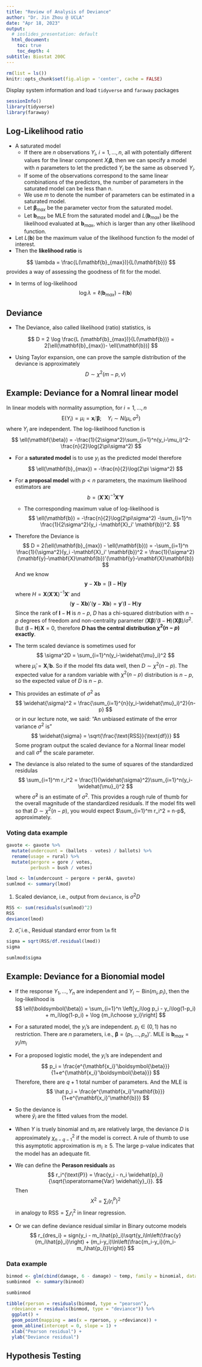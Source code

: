 ```yaml
---
title: "Review of Analysis of Deviance"
author: "Dr. Jin Zhou @ UCLA"
date: "Apr 18, 2023"
output:
  # ioslides_presentation: default
  html_document:
    toc: true
    toc_depth: 4  
subtitle: Biostat 200C
---
```


```r
rm(list = ls())
knitr::opts_chunk$set(fig.align = 'center', cache = FALSE)
```

Display system information and load `tidyverse` and `faraway` packages
```r
sessionInfo()
library(tidyverse)
library(faraway)
```
## Log-Likelihood ratio 
- A saturated model
   + If there are $n$ observations $Y_i$, $i=1,\ldots, n$, all with potentially different values for the linear component $X_i\mathbf{\beta}$, then we can specify a model with $n$ parameters to let the predicted $Y_i$ be the same as observed $Y_i$. 
   + If some of the observations correspond to the same linear combinations of the predictors, the number of parameters in the saturated model can be less than $n$. 
   + We use $m$ to denote the number of parameters can be estimated in a saturated model.
   + Let $\mathbf{\beta}_{max}$ be the parameter vector from the saturated model. 
   + Let $\mathbf{b}_{max}$ be MLE from the saturated model and $L(\mathbf{b}_{max})$ be the likelihood evaluated at $\mathbf{b}_{max}$, which is larger than any other likelihood function.
- Let $L(\mathbf{b})$ be the maximum value of the likelihood function fo the model of interest. 
- Then the **likelihood ratio** is 

$$
\lambda = \frac{L(\mathbf{b}_{max})}{L(\mathbf{b})}
$$
provides a way of assessing the goodness of fit for the model. 

- In terms of log-likelihood
$$
\log \lambda = \ell(\mathbf{b}_{max})- \ell(\mathbf{b})
$$
   

## Deviance
- The Deviance, also called likelihood (ratio) statistics, is

$$
D = 2 \log \frac{L (\mathbf{b}_{max})}{L(\mathbf{b})} = 2[\ell(\mathbf{b}_{max})- \ell(\mathbf{b})]
$$

- Using Taylor expansion, one can prove the sample distribution of the deviance is approximately
$$
D\sim \chi^2(m-p, \nu)
$$


## Example: Deviance for a Nomral linear model
In linear models with normality assumption, for $i=1,\ldots, n$
$$
\mbox{E}(Y_i) = \mu_i = \mathbf{x}_i'\boldsymbol{\beta}; \quad Y_i \sim N(\mu_i, \sigma^2) 
$$
where $Y_i$ are independent. The log-likelihood function is 
$$
\ell(\mathbf{\beta}) = -\frac{1}{2\sigma^2}\sum_{i=1}^n(y_i-\mu_i)^2-\frac{n}{2}\log(2\pi\sigma^2)
$$

- For a **saturated model** is to use $y_i$ as the predicted model therefore
$$
\ell(\mathbf{b}_{max}) = -\frac{n}{2}\log(2\pi \sigma^2)
$$

- For **a proposal model** with $p<n$ parameters, the maximum likelihood estimators are 
$$
b = (\mathbf{X}'\mathbf{X})^{-1}\mathbf{X}'\mathbf{Y}
$$
    + The corresponding maximum value of log-likelihood is 
$$
\ell(\mathbf{b}) = -\frac{n}{2}\log(2\pi\sigma^2)  -\sum_{i=1}^n \frac{1}{2\sigma^2}(y_i -\mathbf{X}_i' \mathbf{b})^2.
$$


- Therefore the Deviance is 
$$
D = 2(\ell(\mathbf{b}_{max}) - \ell(\mathbf{b})) = -\sum_{i=1}^n \frac{1}{\sigma^2}(y_i -\mathbf{X}_i' \mathbf{b})^2 = \frac{1}{\sigma^2} (\mathbf{y}-\mathbf{X}\mathbf{b})'(\mathbf{y}-\mathbf{X}\mathbf{b})
$$
And we know 
$$
\mathbf{y}-\mathbf{X}\mathbf{b} = [\mathbf{I}-\mathbf{H}]\mathbf{y}
$$
where $H = \mathbf{X}(\mathbf{X}'\mathbf{X})^{-1}\mathbf{X}'$ and 
$$
(\mathbf{y}-\mathbf{X}\mathbf{b})'(\mathbf{y}-\mathbf{X}\mathbf{b}) = \mathbf{y}'(\mathbf{I}-\mathbf{H})\mathbf{y}
$$
Since the rank of $\mathbf{I}-\mathbf{H}$ is $n-p$, $D$ has a chi-squared distribution with $n-p$ degrees of freedom and non-centrality parameter $(\mathbf{X}\boldsymbol{\beta})'(\mathbf{I}-\mathbf{H})(\mathbf{X}\boldsymbol{\beta})/\sigma^2$. But $(\mathbf{I}-\mathbf{H})\mathbf{X} = 0$, therefore **$D$ has the central distribution $\chi^2(n-p)$ exactly**. 

- The term scaled deviance is sometimes used for 
$$
\sigma^2D = \sum_{i=1}^n(y_i-\widehat{\mu}_i)^2
$$
where $\widehat{\mu}_i= \mathbf{X}_i' \mathbf{b}$. So if the model fits data well, then $D\sim \chi^2(n-p)$. The expected value for a random variable with $\chi^2(n-p)$ distribution is $n-p$, so the expected value of $D$ is $n-p$. 

- This provides an estimate of $\sigma^2$ as 
$$
\widehat{\sigma}^2 = \frac{\sum_{i=1}^{n}(y_i-\widehat{\mu}_i)^2}{n-p}
$$
or in our lecture note, we said: "An unbiased estimate of the error variance $\sigma^2$ is"
$$
\widehat{\sigma} = \sqrt{\frac{\text{RSS}}{\text{df}}}
$$
Some program output the scaled deviance for a Normal linear model and call $\widehat{\sigma}^2$ the scale parameter.  

- The deviance is also related to the sume of squares of the standardized residulas 
$$
\sum_{i=1}^m r_i^2 = \frac{1}{\widehat{\sigma}^2}\sum_{i=1}^n(y_i-\widehat{\mu}_i)^2
$$
where $\widehat{\sigma}^2$ is an estimate of $\sigma^2$. This provides a rough rule of thumb for the overall magnitude of the standardized residuals. If the model fits well so that $D\sim \chi^2(n-p)$, you would expect $\sum_{i=1}^m r_i^2 = n-p$, approximately. 

### Voting data example 
```r
gavote <- gavote %>%
  mutate(undercount = (ballots - votes) / ballots) %>%
  rename(usage = rural) %>%
  mutate(pergore = gore / votes, 
         perbush = bush / votes)

lmod <- lm(undercount ~ pergore + perAA, gavote)
sumlmod <- summary(lmod)
```

1. Scaled deviance, i.e., output from `deviance`, is $\sigma^2D$
```r
RSS <- sum(residuals(sumlmod)^2)
RSS
deviance(lmod)
```

2. $\widehat{\sigma}$, i.e., Residual standard error from `lm` fit
```r
sigma = sqrt(RSS/df.residual(lmod))
sigma

sumlmod$sigma
```


## Example: Deviance for a Bionomial model
- If the response $Y_1, \ldots, Y_n$ are independent and $Y_i\sim \text{Bin}(m_i, p_i)$, then the log-likelihood is 
$$
\ell(\boldsymbol{\beta}) = \sum_{i=1}^n \left[y_i\log p_i - y_i\log(1-p_i) + m_i\log(1-p_i) + \log {m_i\choose y_i}\right]
$$
- For a saturated model, the $y_i$'s are independent. $p_i\in (0,1)$ has no restriction. There are $n$ parameters, i.e., $\boldsymbol{\beta} = (p_1,\ldots, p_n)'$. MLE is $\mathbf{b}_{max} = y_i/m_i$ 

- For a proposed logistic model, the $y_i$'s are independent and 
$$
p_i = \frac{e^{\mathbf{x_i}'\boldsymbol{\beta}}}{1+e^{\mathbf{x_i}'\boldsymbol{\beta}}}
$$
Therefore, there are $q+1$ total number of parameters. And the MLE is 
$$
\hat p_i = \frac{e^{\mathbf{x_i}'\mathbf{b}}}{1+e^{\mathbf{x_i}'\mathbf{b}}}
$$

- So the deviance is  
\begin{eqnarray*}
  D &=& 2 \sum_i y_i \log(y_i/m_i) + (m_i - y_i) \log(1 - y_i / m_i) \\
  & & - 2 \sum_i y_i \log(\widehat{p}_i) + (m_i - y_i) \log(1 - \widehat{p}_i) \\
  &=& 2 \sum_i y_i \log(y_i / \widehat{y}_i) + (m_i - y_i) \log(m_i - y_i)/(m_i - \widehat{y}_i),
\end{eqnarray*}
where $\widehat{y}_i$ are the fitted values from the model. 

- When $Y$ is truely binomial and $m_i$ are relatively large, the deviance $D$ is approximately $\chi_{n-q-1}^2$ if the model is correct. A rule of thumb to use this asymptotic approximation is $m_i \ge 5$. The large p-value indicates that the model has an adequate fit.

- We can define the **Perason residuals** as
$$
r_i^{\text{P}} = \frac{y_i - n_i \widehat{p}_i}{\sqrt{\operatorname{Var} \widehat{y}_i}}.
$$
Then
$$
X^2 = \sum_i \left(r_i^{\text{P}} \right)^2
$$
in analogy to $\text{RSS} = \sum_i r_i^2$ in linear regression.

- Or we can define deviance residual similar in Binary outcome models
$$
r_{dres_i} = sign(y_i - m_i\hat{p}_i)\sqrt{y_i\ln\left(\frac{y}{m_i\hat{p}_i}\right) + (m_i-y_i)\ln\left(\frac{m_i-y_i}{m_i-m_i\hat{p_i}}\right)}
$$

### Data example

```r
binmod <- glm(cbind(damage, 6 - damage) ~ temp, family = binomial, data = orings)
sumbinmod  <- summary(binmod)

sumbinmod
```

```r
tibble(rperson = residuals(binmod, type = "pearson"),
  rdeviance = residuals(binmod, type = "deviance")) %>%
  ggplot() +
  geom_point(mapping = aes(x = rperson, y =rdeviance)) + 
  geom_abline(intercept = 0, slope = 1) + 
  xlab("Pearson residual") + 
  ylab("Deviance residual")
```

## Hypothesis Testing 